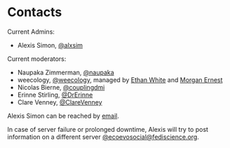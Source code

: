 
# Contacts {.unnumbered}

Current Admins:

* Alexis Simon, [@alxsim](https://ecoevo.social/@alxsim)

Current moderators:

* Naupaka Zimmerman, [@naupaka](https://ecoevo.social/@naupaka)
* weecology, [@weecology](https://ecoevo.social/@weecology),
	managed by [Ethan White](https://mastodon.social/@ethanwhite) and [Morgan Ernest](https://mastodon.social/@skmorgane)
* Nicolas Bierne, [@couplingdmi](https://mastodon.social/@couplingdmi)
* Erinne Stirling, [@DrErinne](https://ecoevo.social/@DrErinne)
* Clare Venney, [@ClareVenney](https://ecoevo.social/@ClareVenney)

Alexis Simon can be reached by [email](mailto:ecoevo.social@gmail.com).

In case of server failure or prolonged downtime,
Alexis will try to post information on a different server [@ecoevosocial@fediscience.org](https://fediscience.org/@ecoevosocial).
